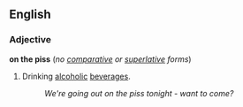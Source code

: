 ==English==
===Adjective===
'''on the piss''' (''no [[comparative]] or [[superlative]] forms'')

#Drinking [[alcoholic]] [[beverage]]s.
#:''We're going out on the piss tonight - want to come?''